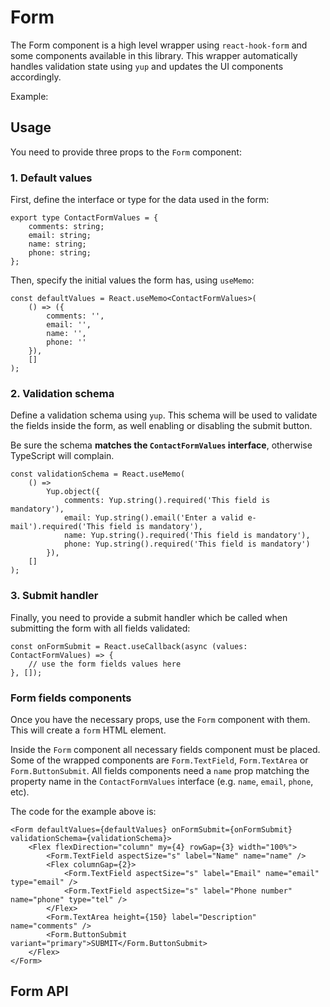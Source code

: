 


<Meta of={FormMeta} />

# Form

The Form component is a high level wrapper using `react-hook-form` and some components available in this library. This wrapper automatically handles validation state using `yup` and updates the UI components accordingly.

Example:

<Canvas of={FormMeta.Playground} />

<Controls />

## Usage

You need to provide three props to the `Form` component:

### 1. Default values

First, define the interface or type for the data used in the form:

```tsx
export type ContactFormValues = {
	comments: string;
	email: string;
	name: string;
	phone: string;
};
```

Then, specify the initial values the form has, using `useMemo`:

```tsx
const defaultValues = React.useMemo<ContactFormValues>(
	() => ({
		comments: '',
		email: '',
		name: '',
		phone: ''
	}),
	[]
);
```

### 2. Validation schema

Define a validation schema using `yup`. This schema will be used to validate the fields inside the form, as well enabling or disabling the submit button.

Be sure the schema **matches the `ContactFormValues` interface**, otherwise TypeScript will complain.

```tsx
const validationSchema = React.useMemo(
	() =>
		Yup.object({
			comments: Yup.string().required('This field is mandatory'),
			email: Yup.string().email('Enter a valid e-mail').required('This field is mandatory'),
			name: Yup.string().required('This field is mandatory'),
			phone: Yup.string().required('This field is mandatory')
		}),
	[]
);
```

### 3. Submit handler

Finally, you need to provide a submit handler which be called when submitting the form with all fields validated:

```tsx
const onFormSubmit = React.useCallback(async (values: ContactFormValues) => {
	// use the form fields values here
}, []);
```

### Form fields components

Once you have the necessary props, use the `Form` component with them. This will create a `form` HTML element.

Inside the `Form` component all necessary fields component must be placed. Some of the wrapped components are `Form.TextField`, `Form.TextArea` or `Form.ButtonSubmit`.
All fields components need a `name` prop matching the property name in the `ContactFormValues` interface (e.g. `name`, `email`, `phone`, etc).

The code for the example above is:

```tsx
<Form defaultValues={defaultValues} onFormSubmit={onFormSubmit} validationSchema={validationSchema}>
	<Flex flexDirection="column" my={4} rowGap={3} width="100%">
		<Form.TextField aspectSize="s" label="Name" name="name" />
		<Flex columnGap={2}>
			<Form.TextField aspectSize="s" label="Email" name="email" type="email" />
			<Form.TextField aspectSize="s" label="Phone number" name="phone" type="tel" />
		</Flex>
		<Form.TextArea height={150} label="Description" name="comments" />
		<Form.ButtonSubmit variant="primary">SUBMIT</Form.ButtonSubmit>
	</Flex>
</Form>
```

## Form API

<ArgTypes of={Form} />
